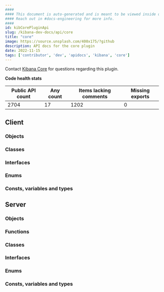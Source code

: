 ```yaml
---
####
#### This document is auto-generated and is meant to be viewed inside our experimental, new docs system.
#### Reach out in #docs-engineering for more info.
####
id: kibCorePluginApi
slug: /kibana-dev-docs/api/core
title: "core"
image: https://source.unsplash.com/400x175/?github
description: API docs for the core plugin
date: 2022-11-15
tags: ['contributor', 'dev', 'apidocs', 'kibana', 'core']
---
```




Contact [Kibana Core](https://github.com/orgs/elastic/teams/kibana-core) for questions regarding this plugin.

**Code health stats**

| Public API count  | Any count | Items lacking comments | Missing exports |
|-------------------|-----------|------------------------|-----------------|
| 2704 | 17 | 1202 | 0 |

## Client

### Objects
<DocDefinitionList data={coreObj.client.objects}/>

### Classes
<DocDefinitionList data={coreObj.client.classes}/>

### Interfaces
<DocDefinitionList data={coreObj.client.interfaces}/>

### Enums
<DocDefinitionList data={coreObj.client.enums}/>

### Consts, variables and types
<DocDefinitionList data={coreObj.client.misc}/>

## Server

### Objects
<DocDefinitionList data={coreObj.server.objects}/>

### Functions
<DocDefinitionList data={coreObj.server.functions}/>

### Classes
<DocDefinitionList data={coreObj.server.classes}/>

### Interfaces
<DocDefinitionList data={coreObj.server.interfaces}/>

### Enums
<DocDefinitionList data={coreObj.server.enums}/>

### Consts, variables and types
<DocDefinitionList data={coreObj.server.misc}/>

